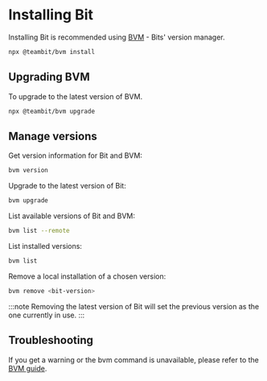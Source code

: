 # Installing Bit

Installing Bit is recommended using [BVM](/docs/bvm/introduction) - Bits' version manager.

```bash
npx @teambit/bvm install
```

## Upgrading BVM

To upgrade to the latest version of BVM.

```bash
npx @teambit/bvm upgrade
```

## Manage versions

Get version information for Bit and BVM:

```bash
bvm version
```

Upgrade to the latest version of Bit:

```bash
bvm upgrade
```

List available versions of Bit and BVM:

```bash
bvm list --remote
```

List installed versions:

```bash
bvm list
```

Remove a local installation of a chosen version:

```bash
bvm remove <bit-version>
```

:::note
Removing the latest version of Bit will set the previous version as the one currently in use.
:::

## Troubleshooting

If you get a warning or the bvm command is unavailable, please refer to the [BVM guide](/reference/bvm).
